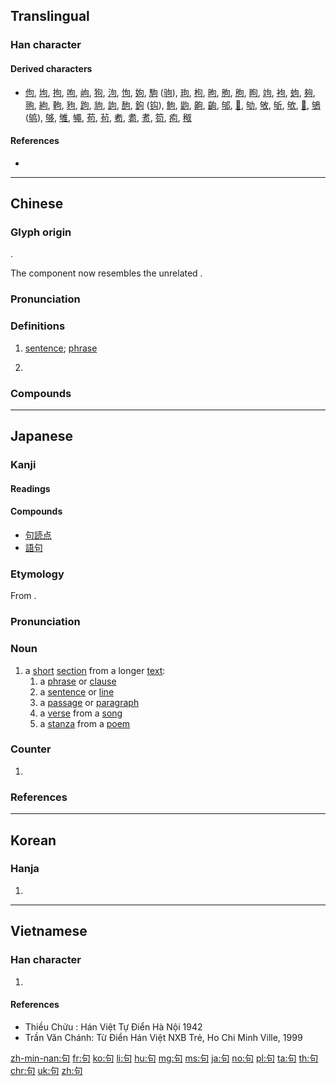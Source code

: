 {{character info/new}}
{{also|可|旬|勾}}
==Translingual==
{{stroke order|strokes=5}}

===Han character===
{{Han char|rn=30|rad=口|as=02|sn=5|four=27620|canj=PR|ids=⿹勹口}}

====Derived characters====
* [[佝]], [[坸]], [[拘]], [[呴]], [[岣]], [[狗]], [[泃]], [[怐]], [[姁]], [[駒]] ([[驹]]), [[玽]], [[枸]], [[昫]], [[朐]], [[胊]], [[眗]], [[竘]], [[袧]], [[蚼]], [[夠]], [[翑]], [[絇]], [[軥]], [[豞]], [[跔]], [[豿]], [[訽]], [[䣱]], [[鉤]] ([[钩]]), [[鮈]], [[鼩]], [[齁]], [[齣]], [[邭]], [[𠛎]], [[劬]], [[敂]], [[斪]], [[欨]], [[𦐛]], [[鴝]] ([[鸲]]), [[够]], [[雊]], [[䵶]], [[苟]], [[茍]], [[耇]], [[耈]], [[耉]], [[笱]], [[痀]], [[䅓]]

====References====
* {{Han ref|kx=0171.110|dkj=03234|dj=0382.010|hdz=10571.030|uh=53E5|ud=21477|bh=A579|bd=42361}}

----

==Chinese==
{{zh-forms}}

===Glyph origin===
{{Han etym}}
{{Han compound|丩|口|c1=p|c2=s|ls=psc}}.

The {{zh-l|*丩}} component now resembles the unrelated {{zh-l|*勹}}.

===Pronunciation===
{{zh-pron
|m=jù
|c=geoi3
|h=pfs=ki
|md=guó
|mn=kù/zz:kì
|w=2jy
|mc=y
|oc=y
|ma=zh-jù.ogg
|cat=n,cls
}}

===Definitions===
{{zh-hanzi}}

# [[sentence]]; [[phrase]]
# {{zh-classifier|[[sentence]]s}}
#: {{zh-x|他 一共 也 沒 說 幾 句 話。|He didn't say much. [lit. He didn't say many sentences.]}}

===Compounds===
{{zh-der|句點|句讀|句法|句號|句型|句子|句子成分|句鐘|一字半句|一替一句|一言半句|三言兩句|佳句|例句|俳句|倒句|倒裝句|倨句|偶句對|兩句半|冗詞贅句|分句|判斷句|包孕句|句卒|句吳|句度|句廉|句式|句戟|句斷|句格|句無|句脈|句芒|句踐|句踐復國|句重音|句驪|名句|命令句|單句|單句對|單部句|垛句|奇文瑰句|字句|字斟句酌|尋章摘句|對句|形容句|彫章鏤句|意謂繁句|感嘆句|拗句|排句|描寫句|換句話說|搜章擿句|摘句尋章|摛章繪句|敘事句|敘述句|文句|新句|斷句|斷章截句|斷章摘句|有無句|條件句|概念句|樂句|死句|沉吟章句|法句經|法華文句|活句|清詞麗句|琢句|當句對|疊句|疑問句|短句|破句|祈使句|竄句|累句|絕句|繁句|聯句|表態句|複句|覓句|詞句|詩句|語句|警句|費句|起句|辭句|逐字逐句|造句|連句|遣辭用句|鄙言累句|鉤章棘句|錦囊佳句|鍊句|長句|長短句|閉門覓句|陳述句|險句|集句|雕章繢句|雕章鏤句|雙部句|章句|章句之徒|章句儒|章決句斷|高句麗}}

----

==Japanese==

===Kanji===
{{ja-kanji|grade=5|rs=口02}}

====Readings====
{{ja-readings
|goon=[[く]] (ku)
|kanon=[[く]] (ku), {{non-joyo-reading}} [[こう]] (kō)
|nanori=[[すく]] (suku)
}}

====Compounds====
{{der-top|Compounds}}
* [[句読点]]
* [[語句]]
{{der-bottom}}

===Etymology===
{{ja-kanjitab|yomi=o|く}}
From {{etyl|ltc|ja|sort=く}} {{m|zh|句|tr=kju<sup>H</sup>||phrase}}.

===Pronunciation===
{{ja-pron|yomi=goon|く|acc=1|acc_ref=DJR}}

===Noun===
{{ja-noun|く}}

# a [[short]] [[section]] from a longer [[text]]:
## a [[phrase]] or [[clause]]
## a [[sentence]] or [[line]]
## a [[passage]] or [[paragraph]]
## a [[verse]] from a [[song]]
## a [[stanza]] from a [[poem]]

===Counter===
{{ja-pos|counter|く}}

# {{non-gloss definition|[[counter]] for [[stanza]]s from a [[poem]] or for [[haiku]]}}

===References===
<references/>

----

==Korean==

===Hanja===
{{ko-hanja|hangeul=[[구]], [[귀]]|rv=gu, gwi|mr=ku, kwi}}

# {{defn|lang=ko|sort=口02}}

----

==Vietnamese==

===Han character===
{{vi-hantu|[[câu]], [[cú]], [[cấu]]|rs=口02}}

# {{defn|lang=vi|sort=口02}}

====References====
* Thiều Chửu : Hán Việt Tự Điển Hà Nội 1942
* Trần Văn Chánh: Từ Điển Hán Việt NXB Trẻ, Ho Chi Minh Ville, 1999

[[zh-min-nan:句]]
[[fr:句]]
[[ko:句]]
[[li:句]]
[[hu:句]]
[[mg:句]]
[[ms:句]]
[[ja:句]]
[[no:句]]
[[pl:句]]
[[ta:句]]
[[th:句]]
[[chr:句]]
[[uk:句]]
[[zh:句]]
